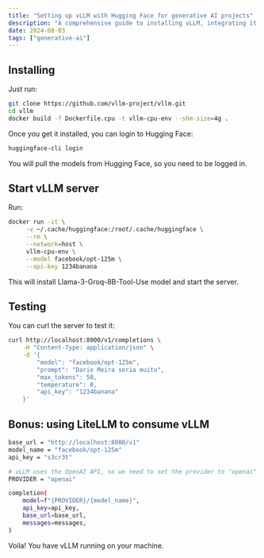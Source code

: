 ```yaml
---
title: "Setting up vLLM with Hugging Face for generative AI projects"
description: "A comprehensive guide to installing vLLM, integrating it with Hugging Face, and deploying a generative AI server. Learn how to test your setup and leverage LiteLLM for enhanced functionality."
date: 2024-08-03
tags: ["generative-ai"]
---
```


## Installing

Just run:

```bash
git clone https://github.com/vllm-project/vllm.git
cd vllm
docker build -f Dockerfile.cpu -t vllm-cpu-env --shm-size=4g .
```

Once you get it installed, you can login to Hugging Face:

```bash
huggingface-cli login
```

You will pull the models from Hugging Face, so you need to be logged in.

## Start vLLM server

Run:

```bash
docker run -it \
     -v ~/.cache/huggingface:/root/.cache/huggingface \
     --rm \
     --network=host \
     vllm-cpu-env \
     --model facebook/opt-125m \
     --api-key 1234banana
```

This will install Llama-3-Groq-8B-Tool-Use model and start the server.

## Testing

You can curl the server to test it:

```bash
curl http://localhost:8000/v1/completions \
    -H "Content-Type: application/json" \
    -d '{
        "model": "facebook/opt-125m",
        "prompt": "Dario Meira seria muito",
        "max_tokens": 50,
        "temperature": 0,
        "api_key": "1234banana"
    }'
```

## Bonus: using LiteLLM to consume vLLM

```bash
base_url = "http://localhost:8000/v1"
model_name = "facebook/opt-125m"
api_key = "s3cr3t"

# vLLM uses the OpenAI API, so we need to set the provider to "openai"
PROVIDER = "openai"

completion(
    model=f"{PROVIDER}/{model_name}",
    api_key=api_key,
    base_url=base_url,
    messages=messages,
)
```

Voila! You have vLLM running on your machine.
